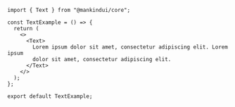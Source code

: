 ```tsx
import { Text } from "@mankindui/core";

const TextExample = () => {
  return (
    <>
      <Text>
        Lorem ipsum dolor sit amet, consectetur adipiscing elit. Lorem ipsum
        dolor sit amet, consectetur adipiscing elit.
      </Text>
    </>
  );
};

export default TextExample;
```

